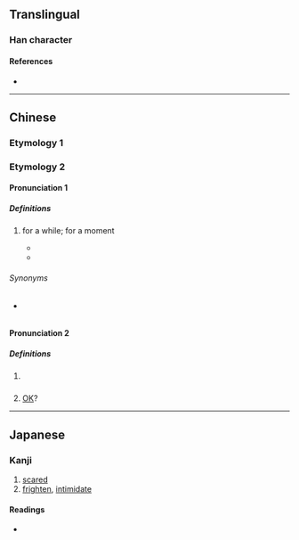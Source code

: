 {{also|嚇}}
{{character info/new}}
==Translingual==

===Han character===
{{Han char|rn=30|rad=口|as=03|sn=6|four=|canj=RMY|ids=⿰口下}}

====References====
* {{Han ref|kx=0177.021|dkj=03306|dj=0394.050|hdz=10577.020|uh=5413|ud=21523}}

----

==Chinese==

===Etymology 1===
{{zh-see|嚇}}

===Etymology 2===
{{zh-forms}}

====Pronunciation 1====
{{zh-pron
|c=haa5
|cat=part
}}

=====Definitions=====
{{zh-hanzi}}

# {{lb|zh|Cantonese}} {{non-gloss definition|grammatical particle used to emphasise an activity which goes on for a brief moment.}} for a while; for a moment
#* {{zh-x|等 我 諗 吓。|Let me think about it for '''a while'''.|C-GZ|tr=dang2 ngo5 nam2 haa5.}}
#* {{zh-x|我 聽日 行 吓。|Tomorrow, I will take a '''little''' walk.|C-GZ|tr=ngo5 ting1 jat6 haang4 haa5.}}

======Synonyms======
* {{qualifier|Mandarin}} {{zh-l|一下}}

====Pronunciation 2====
{{zh-pron
|c=haa2
|cat=part
}}

=====Definitions=====
{{zh-hanzi}}

# {{lb|zh|Cantonese}} {{non-gloss definition|sentence-final particle used as question tag}}
# {{lb|zh|Cantonese}} {{non-gloss definition|sentence-final particle used to remind someone of something / give caution;}} [[OK]]?

----

==Japanese==

===Kanji===
{{ja-kanji|grade=|rs=口03}}

# [[scared]]
# [[frighten]], [[intimidate]]

====Readings====
* {{ja-readings|on=かく, か}}